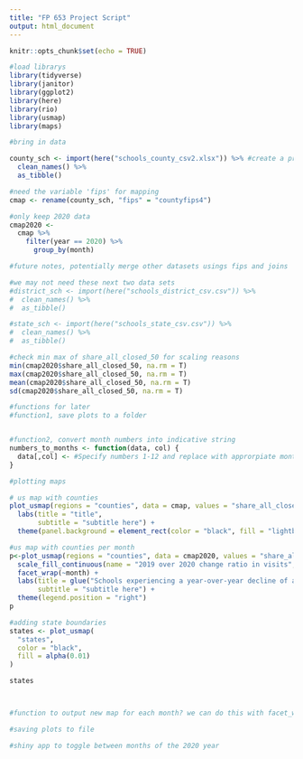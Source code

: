 ```yaml
---
title: "FP 653 Project Script"
output: html_document
---
```


```r
knitr::opts_chunk$set(echo = TRUE)
```


```r
#load librarys 
library(tidyverse)
library(janitor)
library(ggplot2)
library(here)
library(rio)
library(usmap)
library(maps)

```


```r
#bring in data

county_sch <- import(here("schools_county_csv2.xlsx")) %>% #create a project to house your entire project within to help this; my machine was unable to load this file because it couldn't find it 
  clean_names() %>%
  as_tibble()

#need the variable 'fips' for mapping
cmap <- rename(county_sch, "fips" = "countyfips4")

#only keep 2020 data
cmap2020 <- 
  cmap %>% 
    filter(year == 2020) %>% 
      group_by(month)

#future notes, potentially merge other datasets usings fips and joins

#we may not need these next two data sets
#district_sch <- import(here("schools_district_csv.csv")) %>% 
#  clean_names() %>%
#  as_tibble()

#state_sch <- import(here("schools_state_csv.csv")) %>% 
#  clean_names() %>%
#  as_tibble()

#check min max of share_all_closed_50 for scaling reasons
min(cmap2020$share_all_closed_50, na.rm = T)
max(cmap2020$share_all_closed_50, na.rm = T)
mean(cmap2020$share_all_closed_50, na.rm = T)
sd(cmap2020$share_all_closed_50, na.rm = T)


```

```r
#functions for later
#function1, save plots to a folder 


#function2, convert month numbers into indicative string 
numbers_to_months <- function(data, col) {
  data[,col] <- #Specify numbers 1-12 and replace with approrpiate month name  
}

```


```r
#plotting maps

# us map with counties
plot_usmap(regions = "counties", data = cmap, values = "share_all_closed_75") + 
  labs(title = "title",
       subtitle = "subtitle here") + 
  theme(panel.background = element_rect(color = "black", fill = "lightblue"))

#us map with counties per month
p<-plot_usmap(regions = "counties", data = cmap2020, values = "share_all_closed_50") + 
  scale_fill_continuous(name = "2019 over 2020 change ratio in visits", na.value = "white") +
  facet_wrap(~month) +
  labs(title = glue("Schools experiencing a year-over-year decline of at least 50 percent for month:{cmap2020$month}"), #need to figure out how to glue properly
       subtitle = "subtitle here") + 
  theme(legend.position = "right")
p

#adding state boundaries
states <- plot_usmap(
  "states", 
  color = "black",
  fill = alpha(0.01)
) 

states



#function to output new map for each month? we can do this with facet_wrap
```

```r
#saving plots to file


```

```r
#shiny app to toggle between months of the 2020 year

```